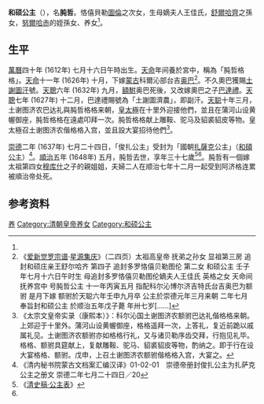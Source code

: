 {{東亞女性歷史人物
| 名稱=和碩公主
| 身份=[[清朝|清朝]]公主
| 畫像=
| 說明=
| 姓=愛新覺羅
| 名=肫哲
| 封爵=[[公主|公主]]
| 位號=
| 封號=和碩公主
| 出生年=1612年
| 逝世年=1648年
| 諡號=
| 墳墓=
| 父親=恪僖貝勒圖倫
| 同胞兄弟=
| 母親=王佳氏
|}}
'''和硕公主'''（{{bd|1612年||1648年||catIdx=T}}），名'''肫哲'''。恪僖貝勒[[图伦_(清朝)|圖倫]]之次女，生母嫡夫人王佳氏，[[舒爾哈齊|舒爾哈齊]]之孫女，[[努爾哈赤|努爾哈赤]]的姪孫女、养女<ref name=a1/>。

==生平==

[[萬曆|萬曆]]四十年 (1612年) 七月十六日午時出生。[[天命_(后金)|天命]]年间養於宮中，稱為「肫哲格格」。[[天命_(後金)|天命]]十一年 (1626年) 十月，下嫁[[蒙古|蒙古]]科爾沁部台吉[[奥巴_(土谢图汗)|奥巴]]<ref name="a1">《[[爱新觉罗宗谱|爱新觉罗宗谱]]·[[星源集庆|星源集庆]]》（二四页）太祖高皇帝 抚弟之孙女 显祖第三房 追封和硕庄亲王舒尔哈齐 第四子 追封多罗恪僖贝勒图伦 第二女 和硕公主 壬子年七月十六日午时生 母追封多罗恪僖贝勒图伦嫡夫人王佳氏 英格之女 天命间抚养宫中 号肫哲公主 十一年丙寅五月 指配科尔沁博尔济吉特氏台吉奥巴为额驸 是月下嫁 额驸於天聪六年壬申九月卒 公主於崇德元年三月来朝 二年七月 奉旨封和硕公主 於顺治五年戊子薨 年卅七岁[……]</ref>。不久奧巴獲賜[[土謝圖汗|土謝圖汗]]號。[[天聰|天聰]]六年 (1632年) 九月，[[駙馬|額駙]]奥巴死後，又改嫁奧巴之子[[巴達禮|巴達禮]]。[[天聰|天聰]]七年 (1627年) 十二月，巴達禮賜號為「土謝圖濟農」，即副汗。[[天聪|天聪]]十年三月，土谢图济农巴达礼與肫哲格格来朝，[[皇太極|皇太極]]在十里外迎接他們，並且在蒲河山设黄幄御座，肫哲格格在遠處叩拜一次。肫哲格格献上雕鞍、驼马及貂裘貂皮等物。皇太極召土谢图济农偕格格入宫，並且設大宴招待他們<ref>《太宗文皇帝实录（康熙本）》：科尔沁国土谢图济农额驸巴达礼偕格格来朝。上郊迎于十里外。蒲河山设黄幄御座，格格遥拜一次，上答礼，复近前跪以戚属礼见。土谢图济农额驸亦如格格行礼，又与诸贝勒序齿交拜，行抱见礼毕。格格、额驸具筵献上，复献雕鞍、驼马、貂裘貂皮等物，酌纳之。即于行在设大宴格格、额驸。戊申，上召土谢图济农额驸偕格格入宫，大宴之。</ref>。

[[崇德|崇德]]二年 (1637年) 七月二十四日，「俊扎公主」受封为「國朝[[扎薩克|扎薩克]]公主」（[[和碩公主|和碩公主]]）<ref>《清内秘书院蒙古文档案汇编汉译》01-02-01　崇德帝册封俊扎公主为扎萨克公主之册文 崇德二年七月二十四日／20</ref>。[[順治|順治]]五年 (1648年) 五月，肫哲去世，享年三十七歲<ref>《[[s:清史稿/卷166|清史稿·公主表]]》</ref><ref name=a1/>。肫哲有一個嫁太祖第四女[[穆库什|穆库什]]之子的親姐姐，夫婦二人在顺治七年十二月一起受到阿济格连累被順治帝处死。

==参考资料==
<div style="font-size:small" class="references-2column"> 
<references />
</div>

[[Category:清太祖皇女|养]]
[[Category:清朝皇帝养女|Category:清朝皇帝养女]]
[[Category:和硕公主|Category:和硕公主]]